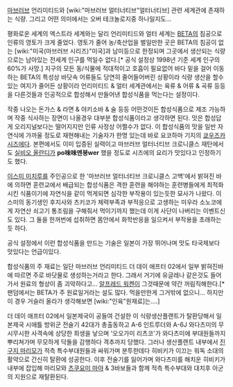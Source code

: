 [[마브러브]] 언리미티드와 [wiki:"마브러브 얼터너티브"얼터너티브] 관련 세계관에 존재하는 식량. 그리고 어떤 의미에서는 오버 테크놀로지중 하나일지도...

평화로운 세계의 엑스트라 세계와는 달리 언리미티드와 얼터 세계는 [[BETA]]의 침공으로 인류의 영토가 크게 줄었다. 영토가 줄어 농/축산업을 벌일만한 곳은 BETA의 침공이 없는 [wiki:"미국(마브러브 시리즈)"미국]과 남미등으로 한정되며 그곳에서 생산되는 식량으로는 남아있는 전세계 인구를 먹일수 없다.[* 공식 설정상 1998년 기준 세계 인구의 60%가 사망.] 지구의 모든 동/식물에 적대적이고 호흡이 필요없어 바다 밑을 걸어 이동하는 BETA의 특성상 바닷속 어류들도 당연히 줄어들어버린 상황이라 식량 생산을 할수 있는 여지가 줄어든 상황이라 언리미티드 & 얼터 세계관에서는 육류 & 어류 & 곡류 등등을 다른것들과 인공적으로 합성해서 만들어낸 합성식품을 먹는다는 설정이다.

작중 나오는 돈가스 & 라면 & 야키소바 & 술 등등 어떤것이든 합성식품으로 제조 가능하며 작중 식사하는 장면이 나올경우 대부분 합성식품이라고 생각하면 된다. 맛은 합성답게 오리지널보다는 떨어지지만 인류 사정상 어쩔수가 없다. 이 합성식품의 맛을 일반 자연식에 가까울 정도로 재현해내는 기술자가 한명 있는데 바로 요코하마 기지의 [[쿄우즈카 시즈에]]다. 본편에서도 이미 입증된 실력이고 마브러브 얼터너티브 크로니클스 재탄에서도 [[실비오 올란디]]가 '''po味味멘붕wer''' 했을 정도로 시즈에의 요리가 맛있다고 인정하기도 했다.

[[이스미 미치루]]를 주인공으로 한 '마브러브 얼터너티브 크로니클스 고백'에서 밝혀진 바에 의하면 훈련교에서 배급되는 합성식품은 격한 훈련을 해야하는 훈련병들에게 최적화시킨 식품이기에 자연식을 같이 먹게되면 심각한 부작용이 있는듯한 묘사가 나왔다. 이스미의 동기생인 후지사와 츠키코가 체력부족과 부적응으로 고생하는 미우라 소노코에게 자연산 쇠고기 통조림을 구해줘서 먹이기까지 했는데 이게 사단이 나버리는 이벤트신도 있다. 그 둘을 한꺼번에 섭취하면 몸안에서 화학반응을 일으켜서 부작용을 초래하는듯 하다.

공식 설정에서 이런 합성식품을 만드는 기술은 일본이 가장 뛰어나며 맛도 타국제보다 맛있다는 언급이있다.

합성식품의 주 재료는 일단 마브러브 언리미티드 더 데이 애프터 02에서 일부 밝혀진바에 따르면 주로 바닷물로 생성하는거라고 한다. 그래서 거기에 유글레나 같은것도 들어가서 원료의 형상이 좀 괴악하다고... [[알프레드 워켄]]이 그것때문에 약간 꺼림직해한다.[* 팬덤에서는 BETA가 주 원료일거라는 설도 많다. 먹을만한게 그거밖에 없으니... 하지만 이 경우 거슬러 올라가 생각해보면 [wiki:"인육"원재료]는....]

더 데이 애프터 02에서 일본제국이 공들여 건설한 이 식량생산플랜트가 탈환당해서 일본제국 시애틀 방위군 전술기 42대가 총출동하고 A-6 인트루더와 A-6J 와다츠미의 무시무시한 사격속에 상당한 희생을 낳으며 '오오가미 리츠코'가 와다츠미에 부대원들까지 뿌리쳐가며 무모하게 닥돌을 감행하다 격추까지 당했다. 그러나 생산플랜트 내부에서 [[진구지 마리모]]가 적측 특수부대원들과 싸워가며 분투한데다 히비키가 이끄는 워독 소대의 활약으로 간신히 탈환에 성공한다. 이후 전술기를 잃어가며 와다츠미를 해치운 히비키가 내부에 잡입해 마리모와 [[츠쿠요미 마야]] & 3바보들과 함께 적측 특수부대와 대치후 아군의 지원으로 재탈환된다.
